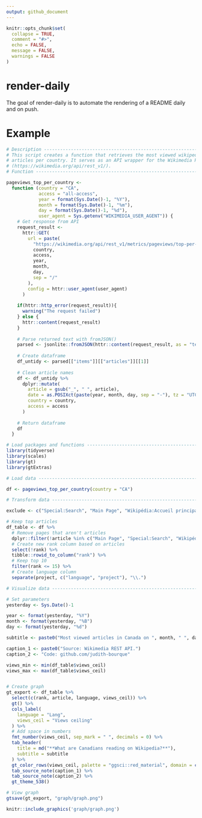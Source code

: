 ```yaml
---
output: github_document
---
```


<!-- README.md is generated from README.Rmd. Please edit that file -->

```r
knitr::opts_chunk$set(
  collapse = TRUE,
  comment = "#>",
  echo = FALSE,
  message = FALSE,
  warnings = FALSE
)
```

# render-daily

<!-- badges: start -->
<!-- badges: end -->

The goal of render-daily is to automate the rendering of a README daily and on push.

# Example

```r
# Description -------------------------------------------------------------
# This script creates a function that retrieves the most viewed wikipedia
# articles per country. It serves as an API wrapper for the Wikimedia REST API
# (https://wikimedia.org/api/rest_v1/).
# Function ----------------------------------------------------------------

pageviews_top_per_country <-
  function (country = "CA",
            access = "all-access",
            year = format(Sys.Date()-1, "%Y"),
            month = format(Sys.Date()-1, "%m"),
            day = format(Sys.Date()-1, "%d"),
            user_agent = Sys.getenv("WIKIMEDIA_USER_AGENT")) {
    # Get response from API
    request_result <-
      httr::GET(
        url = paste(
          "https://wikimedia.org/api/rest_v1/metrics/pageviews/top-per-country",
          country,
          access,
          year,
          month,
          day,
          sep = "/"
        ),
        config = httr::user_agent(user_agent)
      )
    
    if(httr::http_error(request_result)){
      warning("The request failed")
    } else {
      httr::content(request_result)
    }
    
    # Parse returned text with fromJSON()
    parsed <- jsonlite::fromJSON(httr::content(request_result, as = "text"))
    
    # Create dataframe
    df_untidy <- parsed[["items"]][["articles"]][[1]]
    
    # Clean article names
    df <- df_untidy %>% 
      dplyr::mutate(
        article = gsub("_", " ", article),
        date = as.POSIXct(paste(year, month, day, sep = "-"), tz = "UTC"),
        country = country,
        access = access
      )
    
    # Return dataframe
    df
  }
```


```r
# Load packages and functions ---------------------------------------------
library(tidyverse)
library(scales)
library(gt)
library(gtExtras)

# Load data ---------------------------------------------------------------

df <- pageviews_top_per_country(country = "CA")

# Transform data ----------------------------------------------------------

exclude <- c("Special:Search", "Main Page", "Wikipédia:Accueil principal")

# Keep top articles
df_table <- df %>% 
  # Remove pages that aren't articles
  dplyr::filter(!article %in% c("Main Page", "Special:Search", "Wikipédia:Accueil principal", "Wikipedia:Featured pictures", "Spécial:Recherche", "Portal:Current events", "Wikipedia:首页", "Wiktionary:Main Page")) %>% 
  # Create new rank column based on articles
  select(!rank) %>% 
  tibble::rowid_to_column("rank") %>% 
  # Keep top 10
  filter(rank <= 15) %>% 
  # Create language column
  separate(project, c("language", "project"), "\\.")

# Visualize data ----------------------------------------------------------

# Set parameters
yesterday <- Sys.Date()-1

year <- format(yesterday, "%Y")
month <- format(yesterday, "%B")
day <- format(yesterday, "%d")

subtitle <- paste0("Most viewed articles in Canada on ", month, " ", day, ",", " ", year, ".")

caption_1 <- paste0("Source: Wikimedia REST API.")
caption_2 <- "Code: github.com/judith-bourque"

views_min <- min(df_table$views_ceil)
views_max <- max(df_table$views_ceil)


# Create graph
gt_export <- df_table %>% 
  select(c(rank, article, language, views_ceil)) %>% 
  gt() %>% 
  cols_label(
    language = "Lang",
    views_ceil = "Views ceiling"
  ) %>% 
  # Add space in numbers
  fmt_number(views_ceil, sep_mark = " ", decimals = 0) %>% 
  tab_header(
    title = md("**What are Canadians reading on Wikipedia?**"),
    subtitle = subtitle
  ) %>% 
  gt_color_rows(views_ceil, palette = "ggsci::red_material", domain = c(views_min, views_max)) %>% 
  tab_source_note(caption_1) %>% 
  tab_source_note(caption_2) %>% 
  gt_theme_538()

# View graph
gtsave(gt_export, "graph/graph.png")

knitr::include_graphics('graph/graph.png')

```

